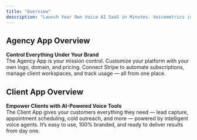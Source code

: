 ```yaml
---
title: "Overview"
description: "Launch Your Own Voice AI SaaS in Minutes. Voicemetrics is your turnkey solution for launching white-labeled AI voice automation services. In this quick walkthrough, you’ll see how easy it is to build, brand, and launch your own AI voice platform — no coding or tech setup required. Learn how to onboard clients, automate voice interactions, and grow your recurring revenue from day one."
---
```


## **Agency App Overview**

**Control Everything Under Your Brand**\
The Agency App is your mission control. Customize your platform with your own logo, domain, and pricing. Connect Stripe to automate subscriptions, manage client workspaces, and track usage — all from one place.

## **Client App Overview**

**Empower Clients with AI-Powered Voice Tools**\
The Client App gives your customers everything they need — lead capture, appointment scheduling, cold outreach, and more — powered by intelligent voice agents. It’s easy to use, 100% branded, and ready to deliver results from day one.

